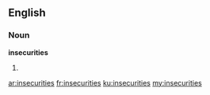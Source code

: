 ==English==
===Noun===
'''insecurities'''
# {{plural of|insecurity}}

[[ar:insecurities]]
[[fr:insecurities]]
[[ku:insecurities]]
[[my:insecurities]]